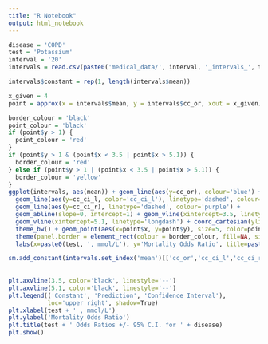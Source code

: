 ```yaml
---
title: "R Notebook"
output: html_notebook
---
```


```r
disease = 'COPD'
test = 'Potassium'
interval = '20'
intervals = read.csv(paste0('medical_data/', interval, '_intervals_', test, '_', disease, '.csv'))
```

```r
intervals$constant = rep(1, length(intervals$mean))
```

```r
x_given = 4
point = approx(x = intervals$mean, y = intervals$cc_or, xout = x_given)

border_colour = 'black'
point_colour = 'black'
if (point$y > 1) {
  point_colour = 'red'
}
if (point$y > 1 & (point$x < 3.5 | point$x > 5.1)) {
  border_colour = 'red'
} else if (point$y > 1 | (point$x < 3.5 | point$x > 5.1)) {
  border_colour = 'yellow'
}
ggplot(intervals, aes(mean)) + geom_line(aes(y=cc_or), colour='blue') +
  geom_line(aes(y=cc_ci_l, color='cc_ci_l'), linetype='dashed', colour='purple') +
  geom_line(aes(y=cc_ci_r), linetype='dashed', colour='purple') +
  geom_abline(slope=0, intercept=1) + geom_vline(xintercept=3.5, linetype='longdash') +
  geom_vline(xintercept=5.1, linetype='longdash') + coord_cartesian(ylim=c(0,6), xlim=c(2,7)) +
  theme_bw() + geom_point(aes(x=point$x, y=point$y), size=5, color=point_colour) +
  theme(panel.border = element_rect(colour = border_colour, fill=NA, size=5)) +
  labs(x=paste0(test, ', mmol/L'), y='Mortality Odds Ratio', title=paste0(test, ' Odds Ratios +/- 95% C.I. for ', disease))
```





```r
sm.add_constant(intervals.set_index('mean')[['cc_or','cc_ci_l','cc_ci_r']]).plot(style=['k-','b-','m:','m:'],
                                                                                 ylim=(0,6), xlim=(2,7), 
                                                                                 figsize=(10, 6))
plt.axvline(3.5, color='black', linestyle='--')
plt.axvline(5.1, color='black', linestyle='--')
plt.legend(('Constant', 'Prediction', 'Confidence Interval'),
           loc='upper right', shadow=True)
plt.xlabel(test + ' , mmol/L')
plt.ylabel('Mortality Odds Ratio')
plt.title(test + ' Odds Ratios +/- 95% C.I. for ' + disease)
plt.show()
```

